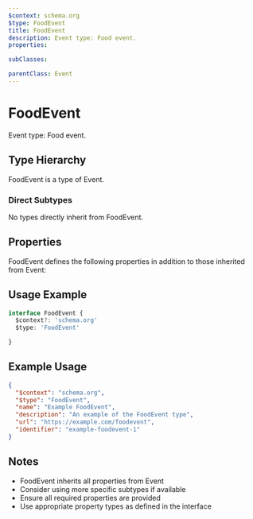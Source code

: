 ```yaml
---
$context: schema.org
$type: FoodEvent
title: FoodEvent
description: Event type: Food event.
properties:

subClasses:

parentClass: Event
---
```


# FoodEvent

Event type: Food event.

## Type Hierarchy

FoodEvent is a type of Event.

### Direct Subtypes

No types directly inherit from FoodEvent.

## Properties

FoodEvent defines the following properties in addition to those inherited from Event:



## Usage Example

```typescript
interface FoodEvent {
  $context?: 'schema.org'
  $type: 'FoodEvent'

}
```

## Example Usage

```json
{
  "$context": "schema.org",
  "$type": "FoodEvent",
  "name": "Example FoodEvent",
  "description": "An example of the FoodEvent type",
  "url": "https://example.com/foodevent",
  "identifier": "example-foodevent-1"
}
```

## Notes

- FoodEvent inherits all properties from Event
- Consider using more specific subtypes if available
- Ensure all required properties are provided
- Use appropriate property types as defined in the interface
